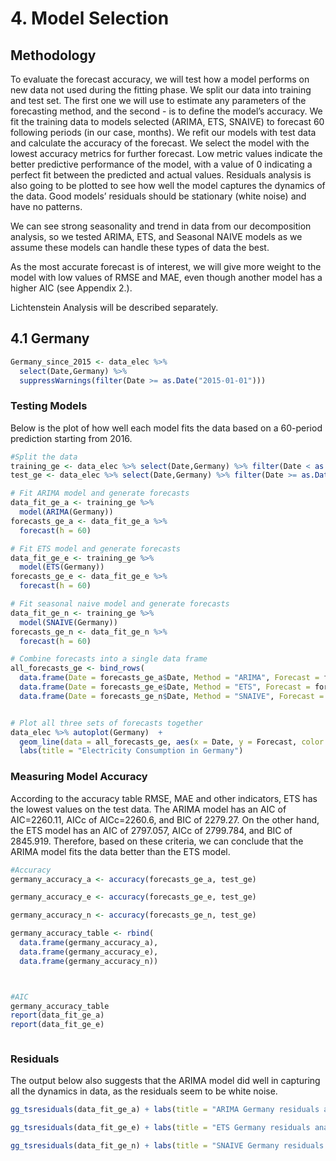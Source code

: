 # 4. Model Selection

## Methodology
To evaluate the forecast accuracy, we will test how a model performs on new data not used during the fitting phase.
We split our data into training and test set. The first one we will use to estimate any parameters of the forecasting method, and the second - is to define the model's accuracy. 
We fit the training data to models selected (ARIMA, ETS, SNAIVE) to forecast 60 following periods (in our case, months). 
We refit our models with test data and calculate the accuracy of the forecast. 
We select the model with the lowest accuracy metrics for further forecast. Low metric values indicate the better predictive performance of the model, with a value of 0 indicating a perfect fit between the predicted and actual values. 
Residuals analysis is also going to be plotted to see how well the model captures the dynamics of the data. Good models' residuals should be stationary (white noise) and have no patterns. 

We can see strong seasonality and trend in data from our decomposition analysis, so we tested ARIMA, ETS, and Seasonal NAIVE models as we assume these models can handle these types of data the best. 

As the most accurate forecast is of interest, we will give more weight to the model with low values of RMSE and MAE, even though another model has a higher AIC (see Appendix 2.).

Lichtenstein Analysis will be described separately.

## 4.1 Germany{.tabset}

```r

Germany_since_2015 <- data_elec %>% 
  select(Date,Germany) %>% 
  suppressWarnings(filter(Date >= as.Date("2015-01-01")))
```

### **Testing Models**
Below is the plot of how well each model fits the data based on a 60-period prediction starting from 2016. 
```r

#Split the data
training_ge <- data_elec %>% select(Date,Germany) %>% filter(Date < as.Date("2016-01-01"))
test_ge <- data_elec %>% select(Date,Germany) %>% filter(Date >= as.Date("2016-01-01"))
```

```r
# Fit ARIMA model and generate forecasts
data_fit_ge_a <- training_ge %>%
  model(ARIMA(Germany))
forecasts_ge_a <- data_fit_ge_a %>%
  forecast(h = 60)

# Fit ETS model and generate forecasts
data_fit_ge_e <- training_ge %>%
  model(ETS(Germany))
forecasts_ge_e <- data_fit_ge_e %>%
  forecast(h = 60)

# Fit seasonal naive model and generate forecasts
data_fit_ge_n <- training_ge %>%
  model(SNAIVE(Germany))
forecasts_ge_n <- data_fit_ge_n %>%
  forecast(h = 60)

# Combine forecasts into a single data frame
all_forecasts_ge <- bind_rows(
  data.frame(Date = forecasts_ge_a$Date, Method = "ARIMA", Forecast = forecasts_ge_a$.mean),
  data.frame(Date = forecasts_ge_e$Date, Method = "ETS", Forecast = forecasts_ge_e$.mean),
  data.frame(Date = forecasts_ge_n$Date, Method = "SNAIVE", Forecast = forecasts_ge_n$.mean))


# Plot all three sets of forecasts together
data_elec %>% autoplot(Germany)  +
  geom_line(data = all_forecasts_ge, aes(x = Date, y = Forecast, color = Method)) +
  labs(title = "Electricity Consumption in Germany")

```


### **Measuring Model Accuracy**
According to the accuracy table RMSE, MAE and other indicators, ETS has the lowest values on the test data. 
The ARIMA model has an AIC of AIC=2260.11, AICc of AICc=2260.6, and BIC of 2279.27. On the other hand, the ETS model has an AIC of 2797.057, AICc of 2799.784, and BIC of 2845.919. Therefore, based on these criteria, we can conclude that the ARIMA model fits the data better than the ETS model.

```r
#Accuracy
germany_accuracy_a <- accuracy(forecasts_ge_a, test_ge)

germany_accuracy_e <- accuracy(forecasts_ge_e, test_ge)

germany_accuracy_n <- accuracy(forecasts_ge_n, test_ge)

germany_accuracy_table <- rbind(
  data.frame(germany_accuracy_a),
  data.frame(germany_accuracy_e),
  data.frame(germany_accuracy_n))



#AIC
germany_accuracy_table
report(data_fit_ge_a)
report(data_fit_ge_e)



```

### **Residuals**
The output below also suggests that the ARIMA model did well in capturing all the dynamics in data, as the residuals seem to be white noise.
```r
gg_tsresiduals(data_fit_ge_a) + labs(title = "ARIMA Germany residuals analysis")

gg_tsresiduals(data_fit_ge_e) + labs(title = "ETS Germany residuals analysis")

gg_tsresiduals(data_fit_ge_n) + labs(title = "SNAIVE Germany residuals analysis")
```























